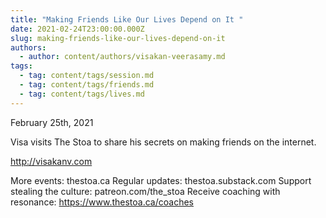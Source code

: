 ```yaml
---
title: "Making Friends Like Our Lives Depend on It "
date: 2021-02-24T23:00:00.000Z
slug: making-friends-like-our-lives-depend-on-it
authors:
  - author: content/authors/visakan-veerasamy.md
tags:
  - tag: content/tags/session.md
  - tag: content/tags/friends.md
  - tag: content/tags/lives.md
---
```


February 25th, 2021

Visa visits The Stoa to share his secrets on making friends on the internet.

http://visakanv.com

More events: thestoa.ca
Regular updates: thestoa.substack.com
Support stealing the culture: patreon.com/the_stoa
Receive coaching with resonance: https://www.thestoa.ca/coaches
